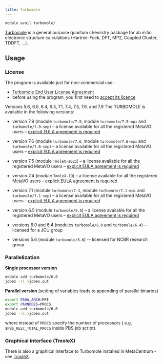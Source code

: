 ```yaml
---
title: Turbomole
---
```

```bash
module avail turbomole/
```

[Turbomole](https://www.turbomole.org/) is a general purpose quantum chemistry package for ab initio electronic structure calculations (Hartree-Fock, DFT, MP2, Coupled Cluster, TDDFT, ...).

## Usage

### License

The program is available just for non-commercial use:

- [Turbomole End User License Agreement](/img/meta/software/sw-list/turbomole-enduser-license.pdf)
- before using the program, you first need to [accept its licence](https://signup.e-infra.cz/fed/registrar/?vo=meta&group=lic_turbomole)

Versions 5.6, 6.0, 6.4, 6.5, 7.1, 7.4, 7.5, 7.6. and 7.9 The TURBOMOLE is available in the following versions:

- version 7.9 (module `turbomole/7.9`, module `turbomole/7.9-mpi` and `turbomole/7.9-smp`) – a license available for all the registered MetaVO users – [explicit EULA agreement is required](https://signup.e-infra.cz/fed/registrar/?vo=meta&group=lic_turbomole)


- version 7.6 (module `turbomole/7.6`, module `turbomole/7.6-mpi` and `turbomole/7.6-smp`) – a license available for all the registered MetaVO users – [explicit EULA agreement is required](https://signup.e-infra.cz/fed/registrar/?vo=meta&group=lic_turbomole)
- version 7.5 (module `TmoleX-2021`) – a license available for all the registered MetaVO users – [explicit EULA agreement is required](https://signup.e-infra.cz/fed/registrar/?vo=meta&group=lic_turbomole)
- version 7.4 (module `TmoleX-19`) – a license available for all the registered MetaVO users – [explicit EULA agreement is required](https://signup.e-infra.cz/fed/registrar/?vo=meta&group=lic_turbomole)
- version 7.1 (module `turbomole/7.1`, module `turbomole/7.1-mpi` and `turbomole/7.1-smp`) – a license available for all the registered MetaVO users – [explicit EULA agreement is required](https://signup.e-infra.cz/fed/registrar/?vo=meta&group=lic_turbomole)
- version 6.5 (module `turbomole/6.5`) – a license available for all the registered MetaVO users – [explicit EULA agreement is required](https://signup.e-infra.cz/fed/registrar/?vo=meta&group=lic_turbomole)
- versions 6.0 and 6.4 (modules `turbomole/6.0` and `turbomole/6.4`) -- licensed for a JCU group
- versions 5.6 (module `turbomole/5.6`) -- licensed for NCBR research group

### Parallelization

**Single processor version**

```bash
module add turbomole/6.0
jobex -ri >jobex.out
```

**Parallel version** (setting of variables leads to appending of parallel binaries)

```bash
export PARA_ARCH=MPI
export PARNODES=PROCS
module add turbomole/6.0
jobex -ri >jobex.out
```

where instead of `PROCS` specify the number of processors ( e.g. `$PBS_RESC_TOTAL_PROCS` inside PBS job script).

### Graphical interface (TmoleX)

There is also a graphical interface to Turbomole installed in MetaCentrum - see [TmoleX](../../software/sw-list/tmolex).

